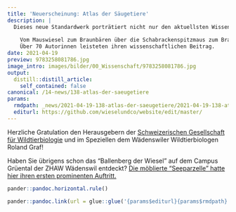 ```yaml
---
title: 'Neuerscheinung: Atlas der Säugetiere'
description: |
  Dieses neue Standardwerk porträtiert nicht nur den aktuellsten Wissensstand über die 99 Säugetierarten der Schweiz und Liechtensteins. Auch die Biologie und Erforschung der Säuger wird thematisiert, die Ökologische Infrastruktur in den Fokus gestellt und vieles mehr. 
  
    Vom Mauswiesel zum Braunbären über die Schabrackenspitzmaus zum Braunen Langohr: 
    Über 70 Autorinnen leisteten ihren wissenschaftlichen Beitrag.
date: 2021-04-19
preview: 9783258081786.jpg
image_intro: images/bilder/00_Wissenschaft/9783258081786.jpg
output:
  distill::distill_article:
    self_contained: false
canonical: /14-news/138-atlas-der-saeugetiere
params:
  rmdpath: _news/2021-04-19-138-atlas-der-saeugetiere/2021-04-19-138-atlas-der-saeugetiere.Rmd
  editurl: https://github.com/wieselundco/website/edit/master/
---
```




Herzliche Gratulation den Herausgebern der [Schweizerischen Gesellschaft für Wildtierbiologie](https://mitglied.scnat.ch/sgw-ssbf/uuid/i/60b43ec3-43f3-5dfd-b954-2ea46c334bc5-12_S%C3%A4ugetierarten_mehr_als_vor_25_Jahren) und im Speziellen dem Wädenswiler Wildtierbiologen Roland Graf!

Haben Sie übrigens schon das "Ballenberg der Wiesel" auf dem Campus Grüental der ZHAW Wädenswil entdeckt? [Die möblierte "Seeparzelle" hatte hier ihren ersten prominenten Auftritt.](https://srf.ch/play/tv/redirect/detail/48dd0342-872e-4c8b-a550-29947ec00bb3)


```r
pander::pandoc.horizontal.rule()

pander::pandoc.link(url = glue::glue('{params$editurl}{params$rmdpath}'),text = 'Artikel bearbeiten')
```

<!--http://wieselundco.ch/14-news/138-atlas-der-saeugetiere-->
